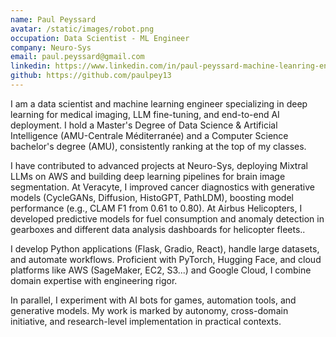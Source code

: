 ```yaml
---
name: Paul Peyssard
avatar: /static/images/robot.png
occupation: Data Scientist - ML Engineer
company: Neuro-Sys
email: paul.peyssard@gmail.com
linkedin: https://www.linkedin.com/in/paul-peyssard-machine-leanring-engineer/
github: https://github.com/paulpey13
---
```


I am a data scientist and machine learning engineer specializing in deep learning for medical imaging, LLM fine-tuning, and end-to-end AI deployment. I hold a Master's Degree of Data Science & Artificial Intelligence (AMU-Centrale Méditerranée) and a Computer Science bachelor's degree (AMU), consistently ranking at the top of my classes.

I have contributed to advanced projects at Neuro-Sys, deploying Mixtral LLMs on AWS and building deep learning pipelines for brain image segmentation. At Veracyte, I improved cancer diagnostics with generative models (CycleGANs, Diffusion, HistoGPT, PathLDM), boosting model performance (e.g., CLAM F1 from 0.61 to 0.80). At Airbus Helicopters, I developed predictive models for fuel consumption and anomaly detection in gearboxes and different data analysis dashboards for helicopter fleets..

I develop Python applications (Flask, Gradio, React), handle large datasets, and automate workflows. Proficient with PyTorch, Hugging Face, and cloud platforms like AWS (SageMaker, EC2, S3...) and Google Cloud, I combine domain expertise with engineering rigor.

In parallel, I experiment with AI bots for games, automation tools, and generative models. My work is marked by autonomy, cross-domain initiative, and research-level implementation in practical contexts.